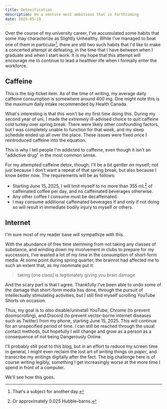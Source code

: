 ```yaml
---
title: Detoxification
description: On a venture most ambitious that is forthcoming
date: 2025-05-19
---
```


Over the course of my university career, I've accumulated some habits that some may characterize as Slightly Unhealthy. While I've managed to beat one of them in particular[^1], there are still two such habits that I'd like to make a concerted attempt at defeating, in the time that I have between when I graduate and when I start work. It is my hope that this attempt will encourage me to continue to lead a healthier life when I formally enter the workforce.

## Caffeine

This is the big-ticket item. As of the time of writing, my average daily caffeine consumption is somewhere around 400 mg. One might note this is the maximum daily intake recommended by Health Canada.

What's interesting is that this won't be my first time doing this. During my second year of uni, I made the _extremely_ ill-advised choice to quit caffeine cold turkey over spring break. There were likely other confounding factors, but I was completely unable to function for that week, and my sleep schedule ended up all over the place. These issues were fixed once I reintroduced caffeine into the equation.

This is why I tell people I'm addicted to caffeine, even though it isn't an "addictive drug" in the most common sense.

For my attempted caffeine detox, though, I'll be a bit gentler on myself; not just because I don't want a repeat of that spring break, but also because I know better now. The requirements will be as follows:

- Starting June 15, 2025, I will limit myself to no more than 355 mL[^2] of caffeinated coffee per day, and no caffeinated beverages otherwise.
- Any other coffee I consume must be decaffeinated.
- I may consume additional caffeinated beverages if and only if not doing so will result in immediate bodily injury to myself or others.

## Internet

I'm sure most of my reader base will sympathize with this.

With the abundance of free time stemming from not taking any classes of substance, and winding down my involvement in clubs to prepare for my successors, I've wasted a lot of my time in the consumption of short-form media. At some point during spring quarter, the brainrot had affected me to such an extent that, as my roommate put it:

> taking [one class] is legitimately giving you brain damage

And the scary part is that I agree. Thankfully I've been able to undo some of the damage that short-form media has done, through the pursuit of intellectually stimulating activities, but I still find myself scrolling YouTube Shorts on occasion.

Thus, my goal is to _also_ disable/uninstall YouTube, Chrome (to prevent doomscrolling), and Discord (to prevent vector-borne internet diseases such as Twitter) from my phone, starting June 15, 2025. This will continue for an unspecified period of time. I can still be reached through the usual contact methods, but hopefully I will change and grow as a person as a consequence of not being Dangerously Online.

I'll probably still post to this blog, but in an effort to reduce my screen time in general, I might even reclaim the lost art of _writing_ things on _paper_, and transcribe my writings digitally after the fact. The big challenge here is of course writing legibly, something I get increasingly worse at the more time I spend in front of a computer.

We'll see how this goes.

[^1]: That's a subject for another day.

[^2]: Or approximately 0.025 Hubble-barns.
